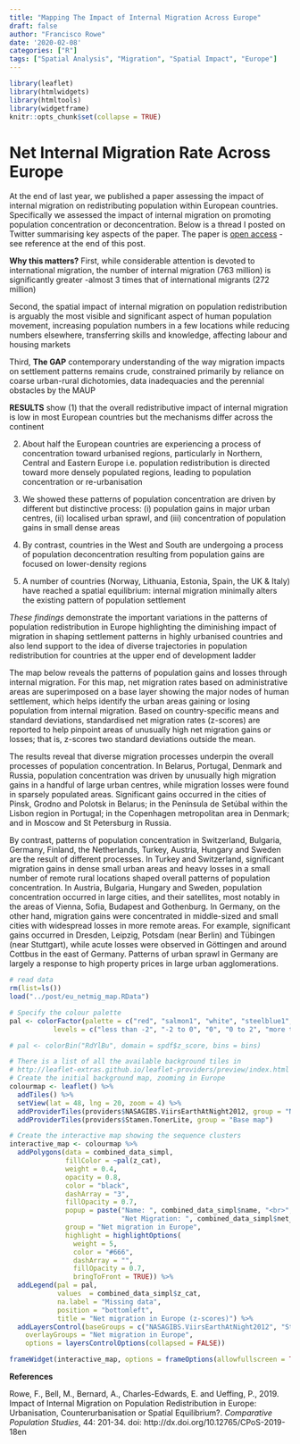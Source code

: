 ```yaml
---
title: "Mapping The Impact of Internal Migration Across Europe"
draft: false
author: "Francisco Rowe"
date: '2020-02-08'
categories: ["R"]
tags: ["Spatial Analysis", "Migration", "Spatial Impact", "Europe"]
---
```


```r
library(leaflet)
library(htmlwidgets)
library(htmltools)
library(widgetframe)
knitr::opts_chunk$set(collapse = TRUE)
```

# Net Internal Migration Rate Across Europe

At the end of last year, we published a paper assessing the impact of internal migration on redistributing population within European countries. Specifically we assessed the impact of internal migration on promoting population concentration or deconcentration. Below is a thread I posted on Twitter summarising key aspects of the paper. The paper is [open access](http://dx.doi.org/10.12765/CPoS-2019-18en) - see reference at the end of this post.

**Why this matters?** First, while considerable attention is devoted to international migration, the number of internal migration (763 million) is significantly greater -almost 3 times that of international migrants (272 million)

Second, the spatial impact of internal migration on population redistribution is arguably the most visible and significant aspect of human population movement, increasing population numbers in a few locations while reducing numbers elsewhere, transferring skills and knowledge, affecting labour and housing markets

Third, **The GAP** contemporary understanding of the way migration impacts on settlement patterns remains crude, constrained primarily by reliance on coarse urban-rural dichotomies, data inadequacies and the perennial obstacles by the MAUP

**RESULTS** show (1) that the overall redistributive impact of internal migration is low in most European countries but the mechanisms differ across the continent

(2) About half the European countries are experiencing a process of concentration toward urbanised regions, particularly in Northern, Central and Eastern Europe i.e. population redistribution is directed toward more densely populated regions, leading to population concentration or re-urbanisation

(3) We showed these patterns of population concentration are driven by different but distinctive process: (i) population gains in major urban centres, (ii) localised urban sprawl, and (iii) concentration of population gains in small dense areas

(4) By contrast, countries in the West and South are undergoing a process of population deconcentration resulting from population gains are focused on lower-density regions

(5) A number of countries (Norway, Lithuania, Estonia, Spain, the UK & Italy) have reached a spatial equilibrium: internal migration minimally alters the existing pattern of population settlement

*These findings* demonstrate the important variations in the patterns of population redistribution in Europe highlighting the diminishing impact of migration in shaping settlement patterns in highly urbanised countries and also lend support to the idea of diverse trajectories in population redistribution for countries at the upper end of development ladder

The map below reveals the patterns of population gains and losses through internal migration. For this map, net migration rates based on administrative areas are superimposed on a base layer showing the major nodes of human settlement, which helps identify the urban areas gaining or losing population from internal migration. Based on country-specific means and standard deviations, standardised net migration rates (z-scores) are reported to help pinpoint areas of unusually high net migration gains or losses; that is, z-scores two standard deviations outside the mean. 

The results reveal that diverse migration processes underpin the overall processes of population concentration. In Belarus, Portugal, Denmark and Russia, population concentration was driven by unusually high migration gains in a handful of large urban centres, while migration losses were found in sparsely populated areas. Significant gains occurred in the cities of Pinsk, Grodno and Polotsk in Belarus; in the Península de Setúbal within the Lisbon region in Portugal; in the Copenhagen metropolitan area in Denmark; and in Moscow and St Petersburg in Russia.

By contrast, patterns of population concentration in Switzerland, Bulgaria, Germany, Finland, the Netherlands, Turkey, Austria, Hungary and Sweden are the result of different processes. In Turkey and Switzerland, significant migration gains in dense small urban areas and heavy losses in a small number of remote rural locations shaped overall patterns of population concentration. In Austria, Bulgaria, Hungary and Sweden, population concentration occurred in large cities, and their satellites, most notably in the areas of Vienna, Sofia, Budapest and Gothenburg. In Germany, on the other hand, migration gains were concentrated in middle-sized and small cities with widespread losses in more remote areas. For example, significant gains occurred in Dresden, Leipzig, Potsdam (near Berlin) and Tübingen (near Stuttgart), while acute losses were observed in Göttingen and around Cottbus in the east of Germany. Patterns of urban sprawl in Germany are largely a response to high property prices in large urban agglomerations.


```r
# read data
rm(list=ls())
load("../post/eu_netmig_map.RData")
```



```r
# Specify the colour palette
pal <- colorFactor(palette = c("red", "salmon1", "white", "steelblue1", "blue"), 
           levels = c("less than -2", "-2 to 0", "0", "0 to 2", "more than 2"), ordered = FALSE)

# pal <- colorBin("RdYlBu", domain = spdf$z_score, bins = bins)

# There is a list of all the available background tiles in
# http://leaflet-extras.github.io/leaflet-providers/preview/index.html
# Create the initial background map, zooming in Europe
colourmap <- leaflet() %>% 
  addTiles() %>% 
  setView(lat = 48, lng = 20, zoom = 4) %>% 
  addProviderTiles(providers$NASAGIBS.ViirsEarthAtNight2012, group = "Night lights") %>% 
  addProviderTiles(providers$Stamen.TonerLite, group = "Base map")

# Create the interactive map showing the sequence clusters
interactive_map <- colourmap %>%
  addPolygons(data = combined_data_simpl,
              fillColor = ~pal(z_cat),
              weight = 0.4,
              opacity = 0.8,
              color = "black",
              dashArray = "3",
              fillOpacity = 0.7,
              popup = paste("Name: ", combined_data_simpl$name, "<br>",
                            "Net Migration: ", combined_data_simpl$net_migr, "<br>"),
              group = "Net migration in Europe",
              highlight = highlightOptions(
                weight = 5,
                color = "#666",
                dashArray = "",
                fillOpacity = 0.7,
                bringToFront = TRUE)) %>% 
  addLegend(pal = pal,
            values  = combined_data_simpl$z_cat,
            na.label = "Missing data",
            position = "bottomleft",
            title = "Net migration in Europe (z-scores)") %>% 
  addLayersControl(baseGroups = c("NASAGIBS.ViirsEarthAtNight2012", "Stamen.TonerLite"),
    overlayGroups = "Net migration in Europe",
    options = layersControlOptions(collapsed = FALSE))
```

```r
frameWidget(interactive_map, options = frameOptions(allowfullscreen = TRUE))
```

**References**

Rowe, F., Bell, M., Bernard, A., Charles-Edwards, E. and Ueffing, P., 2019. Impact of Internal Migration on Population Redistribution in Europe: Urbanisation, Counterurbanisation or Spatial Equilibrium?. *Comparative Population Studies*, 44: 201-34. doi: http://dx.doi.org/10.12765/CPoS-2019-18en
